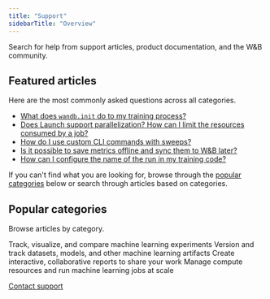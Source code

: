 ```yaml
---
title: "Support"
sidebarTitle: "Overview"
---
```


<Card title="How can we help?" >
Search for help from support articles, product documentation, and the W&B community.
</Card>

## Featured articles

Here are the most commonly asked questions across all categories.

* [What does `wandb.init` do to my training process?](/support/wandbinit_training_process)
* [Does Launch support parallelization? How can I limit the resources consumed by a job?](/support/launch_support_parallelization_limit_resources_consumed_job)
* [How do I use custom CLI commands with sweeps?](/support/custom_cli_commands_sweeps)
* [Is it possible to save metrics offline and sync them to W\&B later?](/support/same_metric_appearing_more)
* [How can I configure the name of the run in my training code?](/support/configure_name_run_training_code)

If you can't find what you are looking for, browse through the [popular categories](#popular-categories) below or search through articles based on categories.

## Popular categories

Browse articles by category.

<CardGroup>
  <Card title="Experiments" href="/support/index_experiments" icon="rotate">
  Track, visualize, and compare machine learning experiments
  </Card>

  <Card title="Artifacts" href="/support/index_artifacts" icon="layer-group">
    Version and track datasets, models, and other machine learning artifacts
  </Card>
</CardGroup>

<CardGroup>
  <Card title="Reports" href="/support/index_reports" icon="shapes">
    Create interactive, collaborative reports to share your work
  </Card>

  <Card title="Launch" href="/support/index_launch" icon="shapes">
    Manage compute resources and run machine learning jobs at scale
  </Card>
</CardGroup>

<Card title="Still can't find what you are looking for?" icon="galaxy">

  [Contact support](mailto:support@wandb.com)

</Card>


